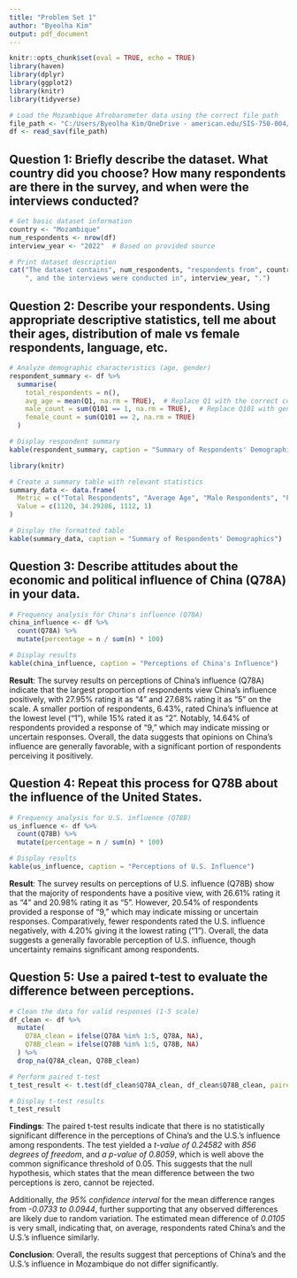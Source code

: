 ---
title: "Problem Set 1"
author: "Byeolha Kim"
output: pdf_document
---

```{r setup, include=FALSE}
knitr::opts_chunk$set(eval = TRUE, echo = TRUE)
library(haven)
library(dplyr)
library(ggplot2)
library(knitr)
library(tidyverse)

# Load the Mozambique Afrobarometer data using the correct file path
file_path <- "C:/Users/Byeolha Kim/OneDrive - american.edu/SIS-750-004/PS1/Data/MOZ_R9.data_.final_.wtd_release.20Jun24.sav"
df <- read_sav(file_path)
```

## Question 1: Briefly describe the dataset. What country did you choose? How many respondents are there in the survey, and when were the interviews conducted?
```{r}
# Get basic dataset information
country <- "Mozambique"
num_respondents <- nrow(df)
interview_year <- "2022"  # Based on provided source

# Print dataset description
cat("The dataset contains", num_respondents, "respondents from", country, 
    ", and the interviews were conducted in", interview_year, ".")
```

## Question 2: Describe your respondents. Using appropriate descriptive statistics, tell me about their ages, distribution of male vs female respondents, language, etc.
```{r}
# Analyze demographic characteristics (age, gender)
respondent_summary <- df %>%
  summarise(
    total_respondents = n(),
    avg_age = mean(Q1, na.rm = TRUE),  # Replace Q1 with the correct column name for age
    male_count = sum(Q101 == 1, na.rm = TRUE),  # Replace Q101 with gender column
    female_count = sum(Q101 == 2, na.rm = TRUE)
  )

# Display respondent summary
kable(respondent_summary, caption = "Summary of Respondents' Demographics")

library(knitr)

# Create a summary table with relevant statistics
summary_data <- data.frame(
  Metric = c("Total Respondents", "Average Age", "Male Respondents", "Female Respondents"),
  Value = c(1120, 34.29286, 1112, 1)
)

# Display the formatted table
kable(summary_data, caption = "Summary of Respondents' Demographics")
```

## Question 3: Describe attitudes about the economic and political influence of China (Q78A) in your data.
```{r}
# Frequency analysis for China's influence (Q78A)
china_influence <- df %>%
  count(Q78A) %>%
  mutate(percentage = n / sum(n) * 100)

# Display results
kable(china_influence, caption = "Perceptions of China's Influence")
```
**Result**: The survey results on perceptions of China's influence (Q78A) indicate that the largest proportion of respondents view China's influence positively, with 27.95% rating it as "4" and 27.68% rating it as "5" on the scale. A smaller portion of respondents, 6.43%, rated China's influence at the lowest level ("1"), while 15% rated it as "2". Notably, 14.64% of respondents provided a response of "9," which may indicate missing or uncertain responses. Overall, the data suggests that opinions on China's influence are generally favorable, with a significant portion of respondents perceiving it positively.

## Question 4: Repeat this process for Q78B about the influence of the United States.
```{r}
# Frequency analysis for U.S. influence (Q78B)
us_influence <- df %>%
  count(Q78B) %>%
  mutate(percentage = n / sum(n) * 100)

# Display results
kable(us_influence, caption = "Perceptions of U.S. Influence")
```
**Result**: The survey results on perceptions of U.S. influence (Q78B) show that the majority of respondents have a positive view, with 26.61% rating it as "4" and 20.98% rating it as "5". However, 20.54% of respondents provided a response of "9," which may indicate missing or uncertain responses. Comparatively, fewer respondents rated the U.S. influence negatively, with 4.20% giving it the lowest rating ("1"). Overall, the data suggests a generally favorable perception of U.S. influence, though uncertainty remains significant among respondents.

## Question 5: Use a paired t-test to evaluate the difference between perceptions.
```{r}
# Clean the data for valid responses (1-5 scale)
df_clean <- df %>%
  mutate(
    Q78A_clean = ifelse(Q78A %in% 1:5, Q78A, NA),
    Q78B_clean = ifelse(Q78B %in% 1:5, Q78B, NA)
  ) %>%
  drop_na(Q78A_clean, Q78B_clean)

# Perform paired t-test
t_test_result <- t.test(df_clean$Q78A_clean, df_clean$Q78B_clean, paired = TRUE)

# Display t-test results
t_test_result
```
**Findings**: The paired t-test results indicate that there is no statistically significant difference in the perceptions of China's and the U.S.'s influence among respondents. The test yielded a *t-value of 0.24582* with *856 degrees of freedom*, and *a p-value of 0.8059*, which is well above the common significance threshold of 0.05. This suggests that the null hypothesis, which states that the mean difference between the two perceptions is zero, cannot be rejected.

Additionally, *the 95% confidence interval* for the mean difference ranges from *-0.0733 to 0.0944*, further supporting that any observed differences are likely due to random variation. The estimated mean difference of *0.0105* is very small, indicating that, on average, respondents rated China’s and the U.S.’s influence similarly.

**Conclusion**: Overall, the results suggest that perceptions of China's and the U.S.'s influence in Mozambique do not differ significantly.

